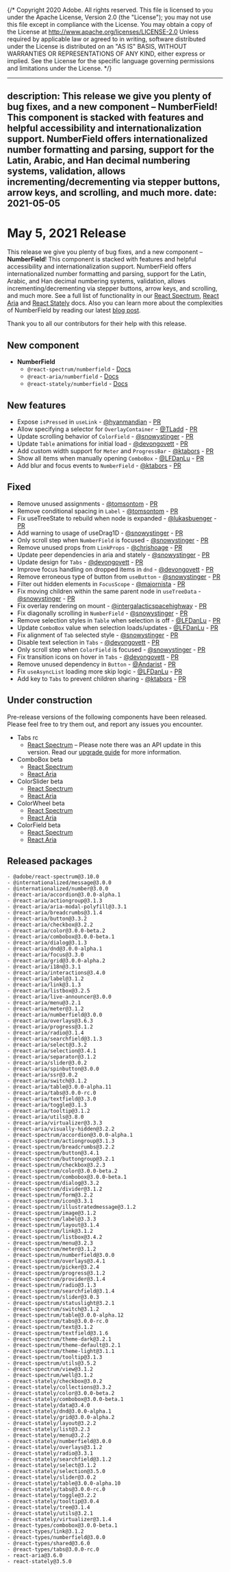 {/* Copyright 2020 Adobe. All rights reserved.
This file is licensed to you under the Apache License, Version 2.0 (the "License");
you may not use this file except in compliance with the License. You may obtain a copy
of the License at http://www.apache.org/licenses/LICENSE-2.0
Unless required by applicable law or agreed to in writing, software distributed under
the License is distributed on an "AS IS" BASIS, WITHOUT WARRANTIES OR REPRESENTATIONS
OF ANY KIND, either express or implied. See the License for the specific language
governing permissions and limitations under the License. */}


---
description: This release we give you plenty of bug fixes, and a new component – NumberField! This component is stacked with features and helpful accessibility and internationalization support. NumberField offers internationalized number formatting and parsing, support for the Latin, Arabic, and Han decimal numbering systems, validation, allows incrementing/decrementing via stepper buttons, arrow keys, and scrolling, and much more.
date: 2021-05-05
---

# May 5, 2021 Release

This release we give you plenty of bug fixes, and a new component – **NumberField**! This component is stacked with features and helpful accessibility and internationalization support. NumberField offers internationalized number formatting and parsing, support for the Latin, Arabic, and Han decimal numbering systems, validation, allows incrementing/decrementing via stepper buttons, arrow keys, and scrolling, and much more. See a full list of functionality in our [React Spectrum](https://react-spectrum.adobe.com/react-spectrum/NumberField.html), [React Aria](https://react-spectrum.adobe.com/react-aria/useNumberField.html) and [React Stately](https://react-spectrum.adobe.com/react-stately/useNumberFieldState.html) docs. Also you can learn more about the complexities of NumberField by reading our latest [blog post](https://react-spectrum.adobe.com/blog/how-we-internationalized-our-numberfield.html).

Thank you to all our contributors for their help with this release.

## New component

- **NumberField**
    - `@react-spectrum/numberfield` - [Docs](https://react-spectrum.adobe.com/react-spectrum/NumberField.html)
    - `@react-aria/numberfield` - [Docs](https://react-spectrum.adobe.com/react-aria/useNumberField.html)
    - `@react-stately/numberfield` - [Docs](https://react-spectrum.adobe.com/react-stately/useNumberFieldState.html)

## New features

- Expose `isPressed` in `useLink` - [@hyanmandian](https://github.com/hyanmandian) - [PR](https://github.com/adobe/react-spectrum/pull/1767)
- Allow specifying a selector for `OverlayContainer` - [@TLadd](https://github.com/TLadd) - [PR](https://github.com/adobe/react-spectrum/pull/1013)
- Update scrolling behavior of `ColorField` - [@snowystinger](https://github.com/snowystinger) - [PR](https://github.com/adobe/react-spectrum/pull/1654)
- Update `Table` animations for initial load - [@devongovett](https://github.com/devongovett) - [PR](https://github.com/adobe/react-spectrum/pull/1789)
- Add custom width support for `Meter` and `ProgressBar` - [@ktabors](https://github.com/ktabors) - [PR](https://github.com/adobe/react-spectrum/pull/1560)
- Show all items when manually opening `ComboBox` - [@LFDanLu](https://github.com/LFDanLu) - [PR](https://github.com/adobe/react-spectrum/pull/1749)
- Add blur and focus events to `NumberField` - [@ktabors](https://github.com/ktabors) - [PR](https://github.com/adobe/react-spectrum/pull/1738)

## Fixed

- Remove unused assignments - [@tomsontom](https://github.com/tomsontom) - [PR](https://github.com/adobe/react-spectrum/pull/1745)
- Remove conditional spacing in `Label` - [@tomsontom](https://github.com/tomsontom) - [PR](https://github.com/adobe/react-spectrum/pull/1733)
- Fix useTreeState to rebuild when node is expanded - [@lukasbuenger](https://github.com/lukasbuenger) - [PR](https://github.com/adobe/react-spectrum/pull/1711)
- Add warning to usage of useDrag1D - [@snowystinger](https://github.com/snowystinger) - [PR](https://github.com/adobe/react-spectrum/pull/1757)
- Only scroll step when `NumberField` is focused - [@snowystinger](https://github.com/snowystinger) - [PR](https://github.com/adobe/react-spectrum/pull/1615)
- Remove unused props from `LinkProps` - [@chrishoage](https://github.com/chrishoage) - [PR](https://github.com/adobe/react-spectrum/pull/1763)
- Update peer dependencies in aria and stately - [@snowystinger](https://github.com/snowystinger) - [PR](https://github.com/adobe/react-spectrum/pull/1780)
- Update design for `Tabs` - [@devongovett](https://github.com/devongovett) - [PR](https://github.com/adobe/react-spectrum/pull/1785)
- Improve focus handling on dropped items in `dnd` - [@devongovett](https://github.com/devongovett) - [PR](https://github.com/adobe/react-spectrum/pull/1721)
- Remove erroneous type of button from `useButton` - [@snowystinger](https://github.com/snowystinger) - [PR](https://github.com/adobe/react-spectrum/pull/1772)
- Filter out hidden elements in `FocusScope` - [@majornista](https://github.com/majornista) - [PR](https://github.com/adobe/react-spectrum/pull/1493)
- Fix moving children within the same parent node in `useTreeData` - [@snowystinger](https://github.com/snowystinger) - [PR](https://github.com/adobe/react-spectrum/pull/1465)
- Fix overlay rendering on mount - [@intergalacticspacehighway](https://github.com/intergalacticspacehighway) - [PR](https://github.com/adobe/react-spectrum/pull/1695)
- Fix diagonally scrolling in `NumberField` - [@snowystinger](https://github.com/snowystinger) - [PR](https://github.com/adobe/react-spectrum/pull/1802)
- Remove selection styles in `Table` when selection is off - [@LFDanLu](https://github.com/LFDanLu) - [PR](https://github.com/adobe/react-spectrum/pull/1787)
- Update `ComboBox` value when selection loads/updates - [@LFDanLu](https://github.com/LFDanLu) - [PR](https://github.com/adobe/react-spectrum/pull/1683)
- Fix alignment of `Tab` selected style - [@snowystinger](https://github.com/snowystinger) - [PR](https://github.com/adobe/react-spectrum/pull/1821)
- Disable text selection in `Tabs` - [@devongovett](https://github.com/devongovett) - [PR](https://github.com/adobe/react-spectrum/pull/1822)
- Only scroll step when `ColorField` is focused - [@snowystinger](https://github.com/snowystinger) - [PR](https://github.com/adobe/react-spectrum/pull/1823)
- Fix transition icons on hover in `Tabs` - [@devongovett](https://github.com/devongovett) - [PR](https://github.com/adobe/react-spectrum/pull/1827)
- Remove unused dependency in `Button` - [@Andarist](https://github.com/Andarist) - [PR](https://github.com/adobe/react-spectrum/pull/1828)
- Fix `useAsyncList` loading more skip logic - [@LFDanLu](https://github.com/LFDanLu) - [PR](http://github.com/adobe/react-spectrum/pull/1829/)
- Add key to `Tabs` to prevent children sharing - [@ktabors](https://github.com/ktabors) - [PR](https://github.com/adobe/react-spectrum/pull/1836)

## Under construction

Pre-release versions of the following components have been released. Please feel free to try them out, and report any issues you encounter.

- Tabs rc
    - [React Spectrum](https://react-spectrum.adobe.com/react-spectrum/Tabs.html) – Please note there was an API update in this version. Read our [upgrade guide](https://gist.github.com/devongovett/86f49cf669b4178d03fcd73c50a2cc4a) for more information.
- ComboBox beta
    - [React Spectrum](https://react-spectrum.adobe.com/react-spectrum/ColorSlider.html)
    - [React Aria](https://react-spectrum.adobe.com/react-aria/useColorSlider.html)
- ColorSlider beta
    - [React Spectrum](https://react-spectrum.adobe.com/react-spectrum/ColorSlider.html)
    - [React Aria](https://react-spectrum.adobe.com/react-aria/useColorSlider.html)
- ColorWheel beta
    - [React Spectrum](https://react-spectrum.adobe.com/react-spectrum/ColorWheel.html)
    - [React Aria](https://react-spectrum.adobe.com/react-aria/useColorWheel.html)
- ColorField beta
    - [React Spectrum](https://react-spectrum.adobe.com/react-spectrum/ColorField.html)
    - [React Aria](https://react-spectrum.adobe.com/react-aria/useColorField.html)

## Released packages

```
- @adobe/react-spectrum@3.10.0
- @internationalized/message@3.0.0
- @internationalized/number@3.0.0
- @react-aria/accordion@3.0.0-alpha.1
- @react-aria/actiongroup@3.1.3
- @react-aria/aria-modal-polyfill@3.3.1
- @react-aria/breadcrumbs@3.1.4
- @react-aria/button@3.3.2
- @react-aria/checkbox@3.2.2
- @react-aria/color@3.0.0-beta.2
- @react-aria/combobox@3.0.0-beta.1
- @react-aria/dialog@3.1.3
- @react-aria/dnd@3.0.0-alpha.1
- @react-aria/focus@3.3.0
- @react-aria/grid@3.0.0-alpha.2
- @react-aria/i18n@3.3.1
- @react-aria/interactions@3.4.0
- @react-aria/label@3.1.2
- @react-aria/link@3.1.3
- @react-aria/listbox@3.2.5
- @react-aria/live-announcer@3.0.0
- @react-aria/menu@3.2.1
- @react-aria/meter@3.1.2
- @react-aria/numberfield@3.0.0
- @react-aria/overlays@3.6.3
- @react-aria/progress@3.1.2
- @react-aria/radio@3.1.4
- @react-aria/searchfield@3.1.3
- @react-aria/select@3.3.2
- @react-aria/selection@3.4.1
- @react-aria/separator@3.1.2
- @react-aria/slider@3.0.2
- @react-aria/spinbutton@3.0.0
- @react-aria/ssr@3.0.2
- @react-aria/switch@3.1.2
- @react-aria/table@3.0.0-alpha.11
- @react-aria/tabs@3.0.0-rc.0
- @react-aria/textfield@3.3.0
- @react-aria/toggle@3.1.3
- @react-aria/tooltip@3.1.2
- @react-aria/utils@3.8.0
- @react-aria/virtualizer@3.3.3
- @react-aria/visually-hidden@3.2.2
- @react-spectrum/accordion@3.0.0-alpha.1
- @react-spectrum/actiongroup@3.1.3
- @react-spectrum/breadcrumbs@3.2.2
- @react-spectrum/button@3.4.1
- @react-spectrum/buttongroup@3.2.1
- @react-spectrum/checkbox@3.2.3
- @react-spectrum/color@3.0.0-beta.2
- @react-spectrum/combobox@3.0.0-beta.1
- @react-spectrum/dialog@3.3.2
- @react-spectrum/divider@3.1.2
- @react-spectrum/form@3.2.2
- @react-spectrum/icon@3.3.1
- @react-spectrum/illustratedmessage@3.1.2
- @react-spectrum/image@3.1.2
- @react-spectrum/label@3.3.3
- @react-spectrum/layout@3.1.4
- @react-spectrum/link@3.1.2
- @react-spectrum/listbox@3.4.2
- @react-spectrum/menu@3.2.3
- @react-spectrum/meter@3.1.2
- @react-spectrum/numberfield@3.0.0
- @react-spectrum/overlays@3.4.1
- @react-spectrum/picker@3.2.4
- @react-spectrum/progress@3.1.2
- @react-spectrum/provider@3.1.4
- @react-spectrum/radio@3.1.3
- @react-spectrum/searchfield@3.1.4
- @react-spectrum/slider@3.0.3
- @react-spectrum/statuslight@3.2.1
- @react-spectrum/switch@3.1.2
- @react-spectrum/table@3.0.0-alpha.12
- @react-spectrum/tabs@3.0.0-rc.0
- @react-spectrum/text@3.1.2
- @react-spectrum/textfield@3.1.6
- @react-spectrum/theme-dark@3.2.1
- @react-spectrum/theme-default@3.2.1
- @react-spectrum/theme-light@3.1.1
- @react-spectrum/tooltip@3.1.3
- @react-spectrum/utils@3.5.2
- @react-spectrum/view@3.1.2
- @react-spectrum/well@3.1.2
- @react-stately/checkbox@3.0.2
- @react-stately/collections@3.3.2
- @react-stately/color@3.0.0-beta.2
- @react-stately/combobox@3.0.0-beta.1
- @react-stately/data@3.4.0
- @react-stately/dnd@3.0.0-alpha.1
- @react-stately/grid@3.0.0-alpha.2
- @react-stately/layout@3.2.2
- @react-stately/list@3.2.3
- @react-stately/menu@3.2.2
- @react-stately/numberfield@3.0.0
- @react-stately/overlays@3.1.2
- @react-stately/radio@3.3.1
- @react-stately/searchfield@3.1.2
- @react-stately/select@3.1.2
- @react-stately/selection@3.5.0
- @react-stately/slider@3.0.2
- @react-stately/table@3.0.0-alpha.10
- @react-stately/tabs@3.0.0-rc.0
- @react-stately/toggle@3.2.2
- @react-stately/tooltip@3.0.4
- @react-stately/tree@3.1.4
- @react-stately/utils@3.2.1
- @react-stately/virtualizer@3.1.4
- @react-types/combobox@3.0.0-beta.1
- @react-types/link@3.1.2
- @react-types/numberfield@3.0.0
- @react-types/shared@3.6.0
- @react-types/tabs@3.0.0-rc.0
- react-aria@3.6.0
- react-stately@3.5.0
```
